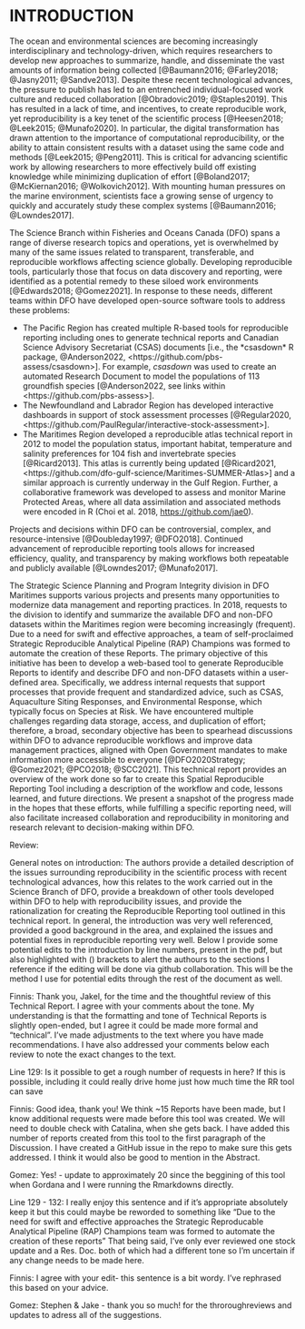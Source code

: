 # INTRODUCTION

The ocean and environmental sciences are becoming increasingly interdisciplinary and technology-driven, which requires researchers to develop new approaches to summarize, handle, and disseminate the vast amounts of information being collected [@Baumann2016; @Farley2018; @Jasny2011; @Sandve2013]. Despite these recent technological advances, the pressure to publish has led to an entrenched individual-focused work culture and reduced collaboration [@Obradovic2019; @Staples2019]. This has resulted in a lack of time, and incentives, to create reproducible work, yet reproducibility is a key tenet of the scientific process [@Heesen2018; @Leek2015; @Munafo2020]. In particular, the digital transformation has drawn attention to the importance of computational reproducibility, or the ability to attain consistent results with a dataset using the same code and methods [@Leek2015; @Peng2011]. This is critical for advancing scientific work by allowing researchers to more effectively build off existing knowledge while minimizing duplication of effort [@Boland2017; @McKiernan2016; @Wolkovich2012]. With mounting human pressures on the marine environment, scientists face a growing sense of urgency to quickly and accurately study these complex systems [@Baumann2016; @Lowndes2017].

The Science Branch within Fisheries and Oceans Canada (DFO) spans a range of diverse research topics and operations, yet is overwhelmed by many of the same issues related to transparent, transferable, and reproducible workflows affecting science globally. Developing reproducible tools, particularly those that focus on data discovery and reporting, were identified as a potential remedy to these siloed work environments [@Edwards2018; @Gomez2021]. In response to these needs, different teams within DFO have developed open-source software tools to address these problems:

* The Pacific Region has created multiple R-based tools for reproducible reporting including ones to generate technical reports and Canadian Science Advisory Secretariat (CSAS) documents [i.e., the *csasdown* R package, @Anderson2022, <https://github.com/pbs-assess/csasdown>]. For example, *csasdown* was used to create an automated Research Document to model the populations of 113 groundfish species [@Anderson2022, see links within <https://github.com/pbs-assess>].
* The Newfoundland and Labrador Region has developed interactive dashboards in support of stock assessment processes [@Regular2020, <https://github.com/PaulRegular/interactive-stock-assessment>].
* The Maritimes Region developed a reproducible atlas technical report in 2012 to model the population status, important habitat, temperature and salinity preferences for 104 fish and invertebrate species [@Ricard2013]. This atlas is currently being updated [@Ricard2021, <https://github.com/dfo-gulf-science/Maritimes-SUMMER-Atlas>] and a similar approach is currently underway in the Gulf Region. Further, a collaborative framework was developed to assess and monitor Marine Protected Areas, where all data assimilation and associated methods were encoded in R (Choi et al. 2018, <https://github.com/jae0>).

Projects and decisions within DFO can be controversial, complex, and resource-intensive [@Doubleday1997; @DFO2018]. Continued advancement of reproducible reporting tools allows for increased efficiency, quality, and transparency by making workflows both repeatable and publicly available [@Lowndes2017; @Munafo2017].

The Strategic Science Planning and Program Integrity division in DFO Maritimes supports various projects and presents many opportunities to modernize data management and reporting practices. In 2018, requests to the division to identify and summarize the available DFO and non-DFO datasets within the Maritimes region were becoming increasingly (frequent). Due to a need for swift and effective approaches, a team of self-proclaimed Strategic Reproducible Analytical Pipeline (RAP) Champions was formed to automate the creation of these Reports. The primary objective of this initiative has been to develop a web-based tool to generate Reproducible Reports to identify and describe DFO and non-DFO datasets within a user-defined area. Specifically, we address internal requests that support processes that provide frequent and standardized advice, such as CSAS, Aquaculture Siting Responses, and Environmental Response, which typically focus on Species at Risk. We have encountered multiple challenges regarding data storage, access, and duplication of effort; therefore, a broad, secondary objective has been to spearhead discussions within DFO to advance reproducible workflows and improve data management practices, aligned with Open Government mandates to make information more accessible to everyone [@DFO2020Strategy; @Gomez2021; @PCO2018; @SCC2021]. This technical report provides an overview of the work done so far to create this Spatial Reproducible Reporting Tool including a description of the workflow and code, lessons learned, and future directions. We present a snapshot of the progress made in the hopes that these efforts, while fulfilling a specific reporting need, will also facilitate increased collaboration and reproducibility in monitoring and research relevant to decision-making within DFO. 

Review:

General notes on introduction: The authors provide a detailed description of the issues surrounding reproducibility in the scientific process with recent technological advances, how this relates to the work carried out in the Science Branch of DFO, provide a breakdown of other tools developed within DFO to help with reproducibility issues, and provide the rationalization for creating the Reproducible Reporting tool outlined in this technical report. In general, the introduction was very well referenced, provided a good background in the area, and explained the issues and potential fixes in reproducible reporting very well. Below I provide some potential edits to the introduction by line numbers, present in the pdf, but also highlighted with () brackets to alert the authours to the sections I reference if the editing will be done via github collaboration. This will be the method I use for potential edits through the rest of the document as well.

Finnis: Thank you, Jakel, for the time and the thoughtful review of this Technical Report. I agree with your comments about the tone. My understanding is that the formatting and tone of Technical Reports is slightly open-ended, but I agree it could be made more formal and "technical". I've made adjustments to the text where you have made recommendations. I have also addressed your comments below each review to note the exact changes to the text.

Line 129: Is it possible to get a rough number of requests in here? If this is possible, including it could really drive home just how much time the RR tool can save

Finnis: Good idea, thank you! We think ~15 Reports have been made, but I know additional requests were made before this tool was created. We will need to double check with Catalina, when she gets back. I have added this number of reports created from this tool to the first paragraph of the Discussion. I have created a GitHub issue in the repo to make sure this gets addressed. I think it would also be good to mention in the Abstract.

Gomez: Yes! - update to approximately 20 since the beggining of this tool when Gordana and I were running the Rmarkdowns directly.

Line 129 - 132: I really enjoy this sentence and if it's appropriate absolutely keep it but this could maybe be reworded to something like "Due to the need for swift and effective approaches the Strategic Reproducable Analytical Pipeline (RAP) Champions team was formed to automate the creation of these reports" That being said, I've only ever reviewed one stock update and a Res. Doc. both of which had a different tone so I'm uncertain if any change needs to be made here.

Finnis: I agree with your edit- this sentence is a bit wordy. I've rephrased this based on your advice.


Gomez: Stephen & Jake - thank you so much! for the throroughreviews and updates to adress all of the suggestions.

\pagebreak
